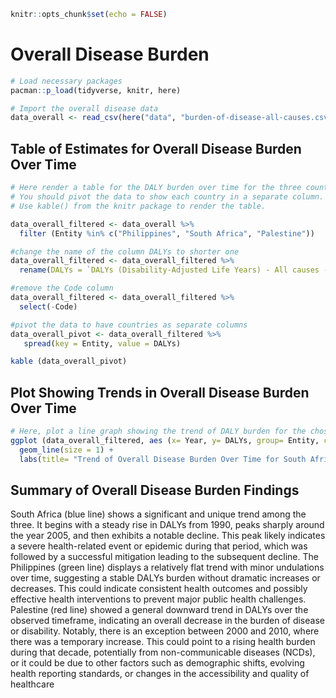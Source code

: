 ```r
knitr::opts_chunk$set(echo = FALSE)
```

# Overall Disease Burden

```r
# Load necessary packages
pacman::p_load(tidyverse, knitr, here)

# Import the overall disease data
data_overall <- read_csv(here("data", "burden-of-disease-all-causes.csv"))
```

## Table of Estimates for Overall Disease Burden Over Time

```r
# Here render a table for the DALY burden over time for the three countries 
# You should pivot the data to show each country in a separate column.
# Use kable() from the knitr package to render the table.
```



```r
data_overall_filtered <- data_overall %>% 
  filter (Entity %in% c("Philippines", "South Africa", "Palestine"))

#change the name of the column DALYs to shorter one
data_overall_filtered <- data_overall_filtered %>% 
  rename(DALYs = `DALYs (Disability-Adjusted Life Years) - All causes - Sex: Both - Age: Age-standardized (Rate)`)

#remove the Code column
data_overall_filtered <- data_overall_filtered %>% 
  select(-Code)

#pivot the data to have countries as separate columns 
data_overall_pivot <- data_overall_filtered %>% 
   spread(key = Entity, value = DALYs)

kable (data_overall_pivot)

```


## Plot Showing Trends in Overall Disease Burden Over Time

```r
# Here, plot a line graph showing the trend of DALY burden for the chosen countries over time. You can use ggplot2 to create this plot. Each country's line should be a different color.
ggplot (data_overall_filtered, aes (x= Year, y= DALYs, group= Entity, color= Entity))+
  geom_line(size = 1) +
  labs(title= "Trend of Overall Disease Burden Over Time for South Africa, Phillippines, and Palestine")

```

## Summary of Overall Disease Burden Findings

South Africa (blue line) shows a significant and unique trend among the three. It begins with a steady rise in DALYs from 1990, peaks sharply around the year 2005, and then exhibits a notable decline. This peak likely indicates a severe health-related event or epidemic during that period, which was followed by a successful mitigation leading to the subsequent decline.
The Philippines (green line) displays a relatively flat trend with minor undulations over time, suggesting a stable DALYs burden without dramatic increases or decreases. This could indicate consistent health outcomes and possibly effective health interventions to prevent major public health challenges.
Palestine (red line) showed a general downward trend in DALYs over the observed timeframe, indicating an overall decrease in the burden of disease or disability. Notably, there is an exception between 2000 and 2010, where there was a temporary increase. This could point to a rising health burden during that decade, potentially from non-communicable diseases (NCDs), or it could be due to other factors such as demographic shifts, evolving health reporting standards, or changes in the accessibility and quality of healthcare







